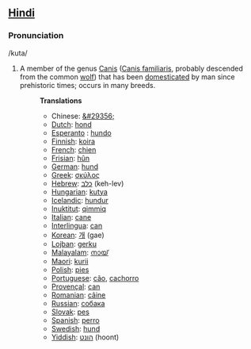 ==[[Hindi]]==
=== Pronunciation ===
/kuta/
# A member of the genus [[Canis]] ([[Canis familiaris]], probably descended from the common [[wolf]]) that has been [[domesticated]] by man since prehistoric times; occurs in many breeds.
#:'''Translations'''
#:*Chinese: [[&#29356;]]
#:*[[Dutch]]: [[hond]]
#:*[[Esperanto]] : [[hundo]]
#:*[[Finnish]]: [[koira]]
#:*[[French]]: [[chien]]
#:*[[Frisian]]: [[hûn]]
#:*[[German]]: [[hund]]
#:*[[Greek]]: [[σκύλος]]
#:*[[Hebrew]]: [[כלב]] (keh-lev)
#:*[[Hungarian]]: [[kutya]]
#:*[[Icelandic]]: [[hundur]]
#:*[[Inuktitut]]: [[qimmiq]]
#:*[[Italian]]: [[cane]]
#:*[[Interlingua]]: [[can]]
#:*[[Korean]]: [[개]] (gae)
#:*[[Lojban]]: [[gerku]]
#:*[[Malayalam]]: [[നായ്]]
#:*[[Maori]]: [[kurii]]
#:*[[Polish]]: [[pies]]
#:*[[Portuguese]]: [[cão]], [[cachorro]]
#:*[[Provençal]]: [[can]]
#:*[[Romanian]]: [[câine]]
#:*[[Russian]]: [[собака]]
#:*[[Slovak]]: [[pes]]
#:*[[Spanish]]: [[perro]]
#:*[[Swedish]]: [[hund]]
#:*[[Yiddish]]: [[הונט]] (hoont)